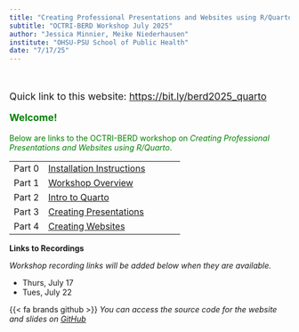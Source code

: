 ```yaml
---
title: "Creating Professional Presentations and Websites using R/Quarto"
subtitle: "OCTRI-BERD Workshop July 2025"
author: "Jessica Minnier, Meike Niederhausen"
institute: "OHSU-PSU School of Public Health"
date: "7/17/25"
---
```



<br>

::: {style="font-size: 125%;"}
Quick link to this website: <https://bit.ly/berd2025_quarto>

__[Welcome!]{style="color:green"}__



:::


[Below are links to the OCTRI-BERD workshop on *Creating Professional Presentations and Websites using R/Quarto*.]{style="color:green"}


|        |                                                                    |
|---------------|---------------------------------------------------------|
| Part 0 | [Installation Instructions](slides/part0_installation.qmd){target="_blank"} |
| Part 1 | [Workshop Overview](slides/part1_overview.qmd){target="_blank"}             |
| Part 2 | [Intro to Quarto](slides/part2_intro.qmd){target="_blank"}                  |
| Part 3 | [Creating Presentations](slides/part3_presentations.qmd){target="_blank"}   |
| Part 4 | [Creating Websites](slides/part4_websites.qmd){target="_blank"}             |



__Links to Recordings__

_Workshop recording links will be added below when they are available._

* Thurs, July 17
* Tues, July 22

{{< fa brands github >}} _You can access the source code for the website and slides on [GitHub](https://github.com/OHSU-OCTRI-BERD/Quarto_BERD_2025){target="_blank"}_
 

